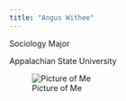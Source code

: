 ```yaml
---
title: "Angus Withee"
---
```


Sociology Major

Appalachian State University

![Picture of Me](https://github.com/anguswithee/anguswithee.github.io/blob/main/unnamed.jpg?raw=true)




